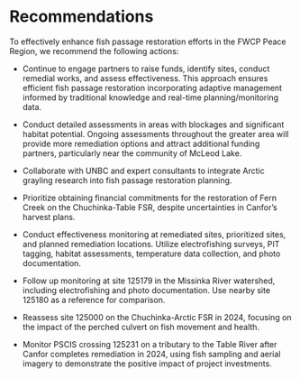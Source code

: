 # Recommendations

To effectively enhance fish passage restoration efforts in the FWCP Peace Region, we recommend the following actions:

- Continue to engage partners to raise funds, identify sites, conduct remedial works, and assess effectiveness. This approach ensures efficient fish passage restoration incorporating adaptive management informed by traditional knowledge and real-time planning/monitoring data.

- Conduct detailed assessments in areas with blockages and significant habitat potential. Ongoing assessments throughout the greater area will provide more remediation options and attract additional funding partners, particularly near the community of McLeod Lake.

- Collaborate with UNBC and expert consultants to integrate Arctic grayling research into fish passage restoration planning.

- Prioritize obtaining financial commitments for the restoration of Fern Creek on the Chuchinka-Table FSR, despite uncertainties in Canfor's harvest plans.

- Conduct effectiveness monitoring at remediated sites, prioritized sites, and planned remediation locations. Utilize electrofishing surveys, PIT tagging, habitat assessments, temperature data collection, and photo documentation.

- Follow up monitoring at site 125179 in the Missinka River watershed, including electrofishing and photo documentation. Use nearby site 125180 as a reference for comparison.

- Reassess site 125000 on the Chuchinka-Arctic FSR in 2024, focusing on the impact of the perched culvert on fish movement and health.

- Monitor PSCIS crossing 125231 on a tributary to the Table River after Canfor completes remediation in 2024, using fish sampling and aerial imagery to demonstrate the positive impact of project investments.
